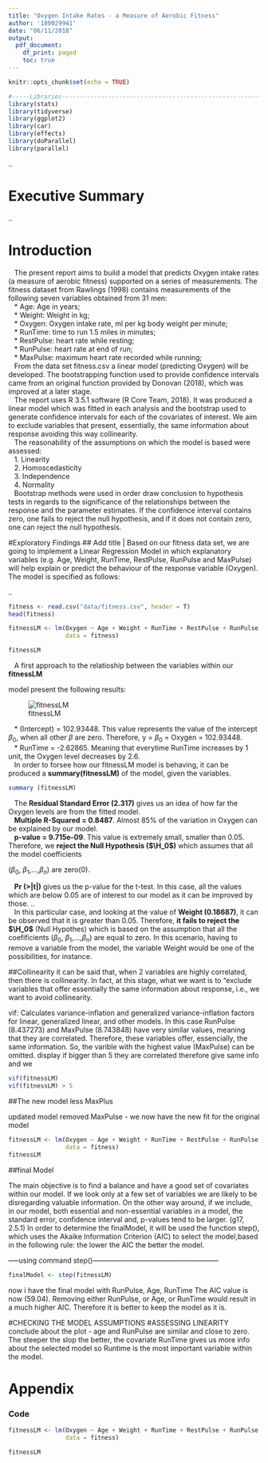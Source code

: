 ```yaml
---
title: "Oxygen Intake Rates - a Measure of Aerobic Fitness"
author: '180029941'
date: "06/11/2018"
output:
  pdf_document:
    df_print: paged
    toc: true
---
```


```r
knitr::opts_chunk$set(echo = TRUE)
```

```r
#-----Libraries-----------------------------------------------------------------
library(stats)
library(tidyverse)
library(ggplot2)
library(car)
library(effects)
library(doParallel)
library(parallel)
```

\pagebreak..

# Executive Summary





\pagebreak..


# Introduction

|    The present report aims to build a model that predicts Oxygen intake rates (a measure of aerobic fitness) supported on a series of measurements. The fitness dataset from Rawlings (1998) contains measurements of the following seven variables obtained from 31 men:

|    * Age: Age in years;  
|    * Weight: Weight in kg;  
|    * Oxygen: Oxygen intake rate, ml per kg body weight per minute;  
|    * RunTime: time to run 1.5 miles in minutes;
|    * RestPulse: heart rate while resting;  
|    * RunPulse: heart rate at end of run;  
|    * MaxPulse: maximum heart rate recorded while running; 

|    From the data set fitness.csv a linear model (predicting Oxygen) will be developed. The bootstrapping function used to provide confidence intervals came from an original function provided by Donovan (2018), which was improved at a later stage. 

|    The report uses R 3.5.1 software (R Core Team, 2018).  It was produced a linear model which was fitted in each analysis and the bootstrap used to generate confidence intervals for each of the covariates of interest. We aim to exclude variables that present, essentially, the same information about response avoiding this way collinearity. 

|    The reasonability of the assumptions on which the model is based were assessed:  

|    1. Linearity  
|    2. Homoscedasticity  
|    3. Independence  
|    4. Normality  

|    Bootstrap methods were used in order draw conclusion to hypothesis tests in regards to the significance of the relationships between the response and the parameter estimates. If the confidence interval contains zero, one fails to reject the null hypothesis, and if it does not contain zero, one can reject the null hypothesis.


#Exploratory Findings
## Add title
|    Based on our fitness data set, we are going to implement a Linear Regression Model in which explanatory variables (e.g. Age, Weight, RunTime, RestPulse, RunPulse and MaxPulse) will help explain or predict the behaviour of the response variable (Oxygen). The model is specified as follows:

..
```r
fitness <- read.csv("data/fitness.csv", header = T)
head(fitness)
```
  

```r
fitnessLM <- lm(Oxygen ~ Age + Weight + RunTime + RestPulse + RunPulse + MaxPulse, 
                data = fitness)

fitnessLM

```
  

|    A first approach to the relatioship between the variables within our **fitnessLM**
model present the following results:


![fitnessLM](images/1_fitnessLM_sum.png)

  
|    * (Intercept) =  102.93448. This value represents the value of the intercept $\beta_0$,  
    when  all other $\beta$ are zero. Therefore, y = $\beta_0$ = Oxygen = 102.93448.  
    
|    * RunTime = -2.62865. Meaning that everytime RunTime increases by 1 unit, the Oxygen level      decreases by 2.6.
  
|    In order to forsee how our fitnessLM model is behaving, it can be produced  a     **summary(fitnessLM)** of the model, given the variables.
  

``` r

summary (fitnessLM)

```


  

|    The **Residual Standard Error (2.317)** gives us an idea of how far the Oxygen levels are from the fitted model.  
  
|    **Multiple R-Squared = 0.8487**. Almost 85% of the variation in Oxygen can be explained by our model.
  
|    **p-value = 9.715e-09**. This value is extremely small, smaller than 0.05. Therefore, we **reject the Null Hypothesis ($\H_0$)** which assumes that all the model coefficients 
($\beta_0$, $\beta_1$,...,$\beta_n$) are zero(0).
  
|    **Pr (>|t|)** gives us the p-value for the t-test. In this case, all the values which are below 0.05 are of interest to our model as it can be improved by those. ..

|    In this particular case, and looking at the value of **Weight (0.18687)**, it can be observed that it is greater than 0.05. Therefore, **it fails to reject the $\H_0$** (Null Hypothes) which is based on the assumption that all the coefificients ($\beta_0$, $\beta_1$,...,$\beta_n$) are equal to zero. In this scenario, having to remove a variable from the model, the variable Weight would be one of the possibilities, for instance.

##Collinearity
it can be said that, when 2 variables are highly correlated, then there is 
collinearity. In fact, at this stage, what we want is to "exclude variables that 
offer essentially the same information about response, i.e., we want to avoid 
collinearity. 

 vif: Calculates variance-inflation and generalized variance-inflation factors 
for linear, generalized linear, and other models. In this case RunPulse (8.437273)
and MaxPulse (8.743848) have very similar values, meaning that they are correlated.
Therefore, these variables offer, essencially, the same information. So, the varible
with the highest value (MaxPulse) can be omitted.
display if bigger than 5 they are correlated therefore give same info and we 


```r

vif(fitnessLM)
vif(fitnessLM) > 5  

```

##The new model less MaxPlus

updated model removed MaxPulse - we now have the new fit for the original model

```r

fitnessLM <- lm(Oxygen ~ Age + Weight + RunTime + RestPulse + RunPulse, 
                data = fitness)
fitnessLM  

```

##final Model

The main objective is to find a balance and have a good set of covariates 
within our model. If we look only at a few set of variables we are likely to be
disregarding valuable information. On the other way around, if we include, 
in our model, both essential and non-essential variables in a model, the standard
error, confidence interval and, p-values tend to be larger. (g17, 2.5.1)
In order to determine the finalModel, it will be used the function step(), which
uses the Akaike Information Criterion (AIC) to select the model,based in the 
following rule: the lower the AIC the better the model.

-----using command step()------------------------------------------------------
```r

finalModel <- step(fitnessLM) 

```


now i have the final model with RunPulse, Age, RunTime
The AIC value is now (59.04). Removing either RunPulse, or Age, or RunTime would 
result in a much higher AIC. Therefore it is better to keep the model as it is.

#CHECKING THE MODEL ASSUMPTIONS
#ASSESSING LINEARITY
conclude about the plot -  age and RunPulse are similar and close to zero. 
The steeper the slop the better,
the covariate RunTime gives us more info about the selected model so Runtime 
is the most important variable within the model.

# Appendix
### Code
```r

fitnessLM <- lm(Oxygen ~ Age + Weight + RunTime + RestPulse + RunPulse + MaxPulse, 
                data = fitness)

fitnessLM

```